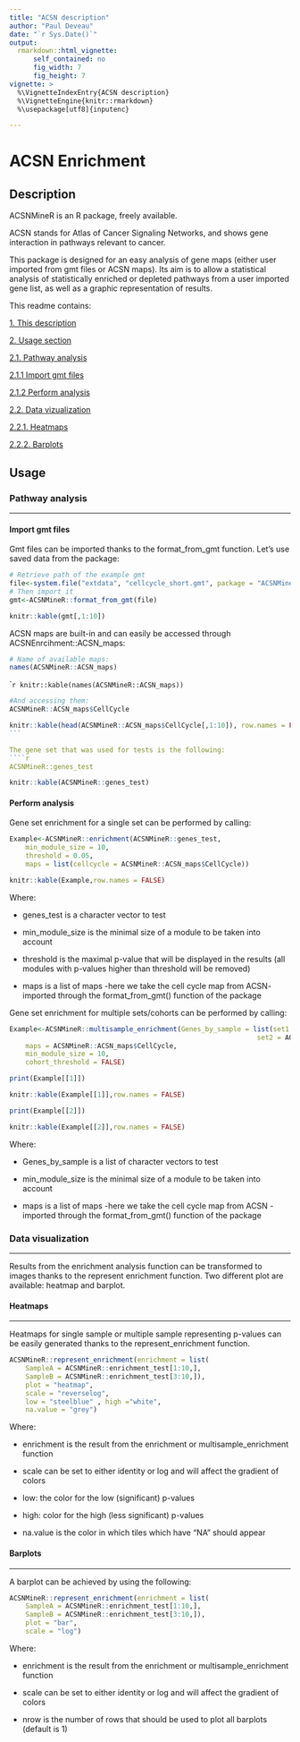 ---
title: "ACSN description"
author: "Paul Deveau"
date: "`r Sys.Date()`"
output: 
  rmarkdown::html_vignette:
      self_contained: no
      fig_width: 7
      fig_height: 7
vignette: >
  %\VignetteIndexEntry{ACSN description}
  %\VignetteEngine{knitr::rmarkdown}
  %\usepackage[utf8]{inputenc}

---
# <a name="I">ACSN Enrichment</a>

##  <a name="IIA">Description </a>
ACSNMineR is an R package, freely available.

ACSN stands for Atlas of Cancer Signaling Networks, and shows gene interaction in pathways relevant to cancer.

This package is designed for an easy analysis of gene maps (either user imported from gmt files or ACSN maps).
Its aim is to allow a statistical analysis of statistically enriched or depleted pathways from a user imported gene list, as well as a graphic representation of results.

This readme contains:

  [1. This description](#IIA)

  [2. Usage section](#IIB)

  [2.1. Pathway analysis](#IIIA)
  
  [2.1.1 Import gmt files](#IIIA1)
  
  [2.1.2 Perform analysis](#IIIA2)
  
  [2.2. Data vizualization](#IIIB)

  [2.2.1. Heatmaps](#IVA)

  [2.2.2. Barplots](#IVB)


##  <a name="IIB">Usage </a>
###  <a name="IIIA">Pathway analysis</a> 
______

#### <a name = "IIIA1"> Import gmt files </a>

Gmt files can be imported thanks to the format_from_gmt function. 
Let's use saved data from the package:

```{r gmt_example}
# Retrieve path of the example gmt
file<-system.file("extdata", "cellcycle_short.gmt", package = "ACSNMineR")
# Then import it
gmt<-ACSNMineR::format_from_gmt(file)
```
```{r gmt_display, echo = FALSE}
knitr::kable(gmt[,1:10])
```

ACSN maps are built-in and can easily be accessed through ACSNEnrcihment::ACSN_maps:
```{r gmt_map_code, eval = FALSE}
# Name of available maps:
names(ACSNMineR::ACSN_maps)

````
`````{r gmt_map_show, echo = FALSE}
knitr::kable(names(ACSNMineR::ACSN_maps))
````

````{r gmt_access_code, eval = FALSE}
#And accessing them:
ACSNMineR::ACSN_maps$CellCycle
````
````{r gmt_access_display, echo = FALSE}
knitr::kable(head(ACSNMineR::ACSN_maps$CellCycle[,1:10]), row.names = FALSE)
```

The gene set that was used for tests is the following:
````{r test_genes,eval = FALSE}
ACSNMineR::genes_test
````
```{r test_genes_show, echo = FALSE}
knitr::kable(ACSNMineR::genes_test)
```

#### <a name = "IIIA2"> Perform analysis </a>

Gene set enrichment for a single set can be performed by calling:
````{r Analysis_code}
Example<-ACSNMineR::enrichment(ACSNMineR::genes_test,
    min_module_size = 10, 
    threshold = 0.05,
    maps = list(cellcycle = ACSNMineR::ACSN_maps$CellCycle))
````
```{r Analysis_show, echo = FALSE}
knitr::kable(Example,row.names = FALSE)
````

Where:

* genes_test is a character vector to test

* min_module_size is the minimal size of a module to be taken into account

* threshold is the maximal p-value that will be displayed in the results (all modules with p-values higher than threshold will be removed)

* maps is a list of maps -here we take the cell cycle map from ACSN-  imported through the format_from_gmt() function of the package

Gene set enrichment for multiple sets/cohorts can be performed by calling:

````{r multi_analysis_code}
Example<-ACSNMineR::multisample_enrichment(Genes_by_sample = list(set1 = ACSNMineR::genes_test[-1],
                                                              set2 = ACSNMineR::genes_test[-2]),
    maps = ACSNMineR::ACSN_maps$CellCycle,
    min_module_size = 10,
    cohort_threshold = FALSE)
````
```{r multi_ana_code_1, eval = FALSE}
print(Example[[1]])
````
```{r multi_ana_show_1, echo = FALSE}
knitr::kable(Example[[1]],row.names = FALSE)
````
```{r multi_ana_code_2, eval = FALSE}
print(Example[[2]])
````
```{r multi_ana_show_2, echo = FALSE}
knitr::kable(Example[[2]],row.names = FALSE)

````

Where:

* Genes_by_sample is a list of character vectors to test

* min_module_size is the minimal size of a module to be taken into account

* maps is a list of maps -here we take the cell cycle map from ACSN - imported through the format_from_gmt() function of the package


###  <a name="IIIB">Data visualization</a> 
______

Results from the enrichment analysis function can be transformed to images thanks to the represent enrichment function. Two different plot are available: heatmap and barplot.

####  <a name="IVA">Heatmaps</a>  
______

Heatmaps for single sample or multiple sample representing p-values can be easily generated thanks to the represent_enrichment function.

````{r heatmap_plot}
ACSNMineR::represent_enrichment(enrichment = list(
    SampleA = ACSNMineR::enrichment_test[1:10,], 
    SampleB = ACSNMineR::enrichment_test[3:10,]),
    plot = "heatmap", 
    scale = "reverselog",
    low = "steelblue" , high ="white",
    na.value = "grey")
````

Where:

* enrichment is the result from the enrichment or multisample_enrichment function

* scale can be set to either identity or log and will affect the gradient of colors

* low: the color for the low (significant) p-values 

* high: color for the high (less significant) p-values 

* na.value is the color in which tiles which have "NA" should appear


####  <a name="IVB">Barplots</a> 
______

A barplot can be achieved by using the following:
````{r barplot, warning = FALSE}
ACSNMineR::represent_enrichment(enrichment = list(
    SampleA = ACSNMineR::enrichment_test[1:10,], 
    SampleB = ACSNMineR::enrichment_test[3:10,]),
    plot = "bar", 
    scale = "log")

````

Where:

* enrichment is the result from the enrichment or multisample_enrichment function

* scale can be set to either identity or log and will affect the gradient of colors

* nrow is the number of rows that should be used to plot all barplots (default is 1)
